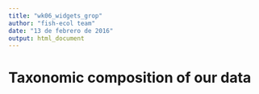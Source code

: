 ```yaml
---
title: "wk06_widgets_grop"
author: "fish-ecol team"
date: "13 de febrero de 2016"
output: html_document
---
```


# Taxonomic composition of our data

```r


```

